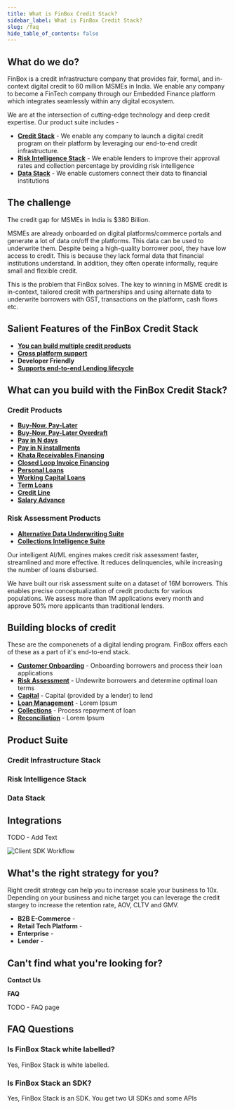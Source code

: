 ```yaml
---
title: What is FinBox Credit Stack?
sidebar_label: What is FinBox Credit Stack?
slug: /faq
hide_table_of_contents: false
---
```




## What do we do?


FinBox is a credit infrastructure company that provides fair, formal, and in-context digital credit to 60 million MSMEs in India. We enable any company to become a FinTech company through our Embedded Finance platform which integrates seamlessly within any digital ecosystem. 

We are at the intersection of cutting-edge technology and deep credit expertise. Our product suite includes -  

 - [**Credit Stack**](https://finbox.in/products/embedded-finance/) - We enable any company to launch a digital credit program on their platform by leveraging our end-to-end credit infrastructure.
 - [**Risk Intelligence Stack**](https://finbox.in/products/risk-engine/) - We enable lenders to improve their approval rates and collection percentage by providing risk intelligence 
 - [**Data Stack**](https://finbox.in/products/risk-engine/) - We enable customers connect their data to financial institutions




##  The challenge

The credit gap for MSMEs in India is $380 Billion.  

MSMEs are already onboarded on digital platforms/commerce portals and generate a lot of data on/off the platforms. This data can be used to underwrite them. Despite being a high-quality borrower pool, they have low access to credit. This is because they lack 
formal data that financial institutions understand. In addition, they often operate informally, require small and flexible credit.


This is the problem that FinBox solves. The key to winning in MSME credit is in-context, tailored credit with partnerships and using alternate data to underwrite borrowers with GST, transactions on the platform, cash flows etc.


## Salient Features of the FinBox Credit Stack

 - [**You can build multiple credit products**](/finbox-overview#credit-products)
 - [**Cross platform support**](/product/integrations) 
 - **Developer Friendly**
 - [**Supports end-to-end Lending lifecycle**](/finbox-overview#credit-products)

 

## What can you build with the FinBox Credit Stack?


### Credit Products

 - [**Buy-Now, Pay-Later**](/product/build/buy-now-pay-later)
 - [**Buy-Now, Pay-Later Overdraft**](/product/build/buy-now-pay-later-overdraft) 
 - [**Pay in N days**](/product/build/buy-now-pay-later-overdraft) 
 - [**Pay in N installments**](/product/build/buy-now-pay-later-overdraft) 
 - [**Khata Receivables Financing**](/product/build/buy-now-pay-later-overdraft) 
 - [**Closed Loop Invoice Financing**](/product/build/buy-now-pay-later-overdraft) 
 - [**Personal Loans**](/product/build/buy-now-pay-later-overdraft) 
 - [**Working Capital Loans**](/product/build/buy-now-pay-later-overdraft) 
 - [**Term Loans**](product/build/term-loans) 
 - [**Credit Line**](product/build/credit-line)
 - [**Salary Advance**](product/build/salary-advance) 


### Risk Assessment Products


 - [**Alternative Data Underwriting Suite**](product/build/personal-loans) 
 - [**Collections Intelligence Suite**](product/build/personal-loans)


Our intelligent AI/ML engines makes credit risk assessment faster, streamlined and more effective.
It reduces delinquencies, while increasing the number of loans disbursed. 

We have built our risk assessment suite on a dataset of 16M borrowers. 
This enables precise conceptualization of credit products for various populations. 
We assess more than 1M applications every month and approve 50% more applicants than traditional lenders.



## Building blocks of credit

These are the componenets of a digital lending program. FinBox offers each of these as a part of it's end-to-end stack.

 - [**Customer Onboarding**](/block/build/buy-now-pay-later) - Onboarding borrowers and process their loan applications
 - [**Risk Assessment**](/block/build/buy-now-pay-later-overdraft) - Undewrite borrowers and determine optimal loan terms
 - [**Capital**](product/block/capital) - Capital (provided by a lender) to lend
 - [**Loan Management**](block/build/loan-management) - Lorem Ipsum
 - [**Collections**](block/build/collections) - Process repayment of loan
 - [**Reconciliation**](block/build/personal-loans) - Lorem Ipsum


## Product Suite

### Credit Infrastructure Stack

<div class="row">
<div class="col">
  <RedisCard
    title="Buy-Now Pay-Later Stack"
    img="static/img/icon-BNPL-Stack.svg"
    description="Build your own credit program by leveraging the FinBox Embedded Finance Platform"
    page="/embedded-finance/"
  />
</div>


  <div class="col">
  <RedisCard
    title="Cashflow Based Lending Stack"
    img="/img/2-Cashflow based.svg"
    description="Build your own credit program by leveraging the FinBox Embedded Finance Platform"
    page="/embedded-finance/"
  />
</div>
</div>

<div class="row">

<div class="col">
  <RedisCard
    title="Supply Chain Finance Stack"
    img="/img/icon-Supplier-chain.svg"
    description="Build your own credit program by leveraging the FinBox Embedded Finance Platform"
    page="/embedded-finance/"
  />
</div>


  <div class="col">
  <RedisCard
    title="No Code Credit Link"
    img="/img/2-No Code.svg"
    description="Build your own credit program by leveraging the FinBox Embedded Finance Platform"
    page="/embedded-finance/"
  />
</div>
</div>

### Risk Intelligence Stack

<div class="row">

<div class="col">
  <RedisCard
    title="Risk Engine"
    img="/img/2-Risk Engine.svg"
    description="Leverage device data to build advanced underwriting models"
    page="/device-connect/"
  />
</div>

 <div class="col">
    <RedisCard 
        title="CollectX" 
        img="/img/icon-CollectX.svg"
        description="Integrate Account Aggregator and Bank Statement Analysis in your platform" 
        page="/bank-connect/"
        />
 </div>
  </div>

### Data Stack

<div class="row">

<div class="col">
  <RedisCard
    title="DeviceConnect"
    img="/img/2-Device Connect.svg"
    description="Leverage device data to build advanced underwriting models"
    page="/device-connect/"
  />
</div>

 <div class="col">
    <RedisCard 
        title="BankConnect" 
        img="/img/icon-Bank Connect.svg"
        description="Integrate Account Aggregator and Bank Statement Analysis in your platform" 
        page="/bank-connect/"
        />
 </div>
  </div>

## Integrations

TODO - Add Text

<img src="/img/integrations_hand.jpeg" alt="Client SDK Workflow" />

## What's the right strategy for you?

Right credit strategy can help you to increase scale your business to 10x. Depending on your business and niche target you can leverage the credit stargey to increase the retention rate, AOV, CLTV and GMV.

 - **B2B E-Commerce** - 
 - **Retail Tech Platform** - 
 - **Enterprise** - 
 - **Lender** - 



## Can't find what you're looking for?

**Contact Us**

**FAQ**

TODO - FAQ page

## FAQ Questions
### Is FinBox Stack white labelled?

Yes, FinBox Stack is white labelled.

### Is FinBox Stack an SDK?

Yes, FinBox Stack is an SDK. You get two UI SDKs and some APIs


